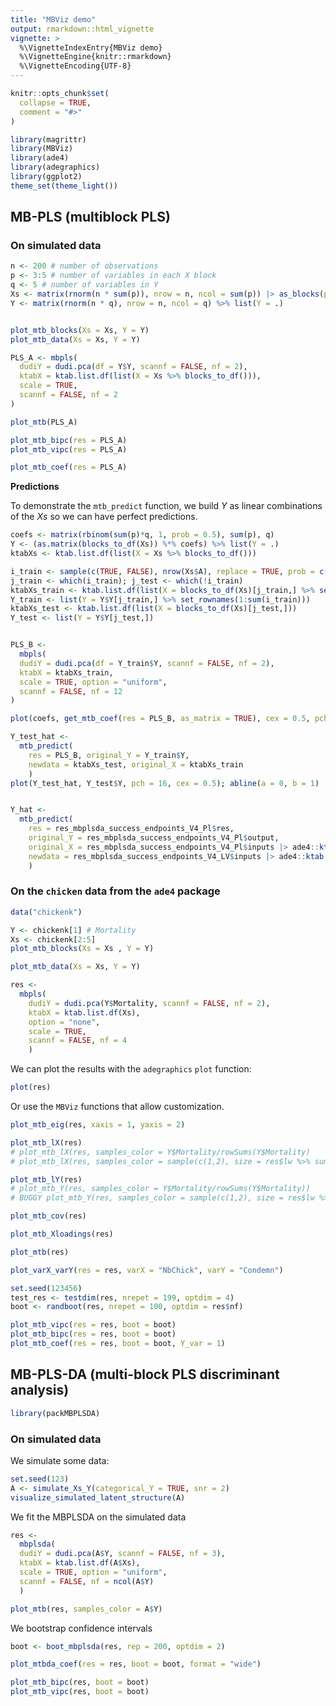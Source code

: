 ```yaml
---
title: "MBViz demo"
output: rmarkdown::html_vignette
vignette: >
  %\VignetteIndexEntry{MBViz demo}
  %\VignetteEngine{knitr::rmarkdown}
  %\VignetteEncoding{UTF-8}
---
```


```r
knitr::opts_chunk$set(
  collapse = TRUE,
  comment = "#>"
)
```

```r
library(magrittr)
library(MBViz)
library(ade4)
library(adegraphics)
library(ggplot2)
theme_set(theme_light())
```

## MB-PLS (multiblock PLS)
 
### On simulated data

```r

n <- 200 # number of observations
p <- 3:5 # number of variables in each X block
q <- 5 # number of variables in Y
Xs <- matrix(rnorm(n * sum(p)), nrow = n, ncol = sum(p)) |> as_blocks(p = p)
Y <- matrix(rnorm(n * q), nrow = n, ncol = q) %>% list(Y = .)


plot_mtb_blocks(Xs = Xs, Y = Y)
plot_mtb_data(Xs = Xs, Y = Y)

```


```r

PLS_A <- mbpls(
  dudiY = dudi.pca(df = Y$Y, scannf = FALSE, nf = 2),
  ktabX = ktab.list.df(list(X = Xs %>% blocks_to_df())),
  scale = TRUE,
  scannf = FALSE, nf = 2
)

plot_mtb(PLS_A)

```

```r

plot_mtb_bipc(res = PLS_A)
plot_mtb_vipc(res = PLS_A)


```



```r

plot_mtb_coef(res = PLS_A)

```



**Predictions**

To demonstrate the `mtb_predict` function, we build $Y$ as linear combinations of the $Xs$ so we can have perfect predictions.

```r

coefs <- matrix(rbinom(sum(p)*q, 1, prob = 0.5), sum(p), q)
Y <- (as.matrix(blocks_to_df(Xs)) %*% coefs) %>% list(Y = .)
ktabXs <- ktab.list.df(list(X = Xs %>% blocks_to_df()))

i_train <- sample(c(TRUE, FALSE), nrow(Xs$A), replace = TRUE, prob = c(0.8, 0.2))
j_train <- which(i_train); j_test <- which(!i_train)
ktabXs_train <- ktab.list.df(list(X = blocks_to_df(Xs)[j_train,] %>% set_rownames(1:sum(i_train))))
Y_train <- list(Y = Y$Y[j_train,] %>% set_rownames(1:sum(i_train)))
ktabXs_test <- ktab.list.df(list(X = blocks_to_df(Xs)[j_test,]))
Y_test <- list(Y = Y$Y[j_test,])


PLS_B <- 
  mbpls(
  dudiY = dudi.pca(df = Y_train$Y, scannf = FALSE, nf = 2),
  ktabX = ktabXs_train,
  scale = TRUE, option = "uniform",
  scannf = FALSE, nf = 12
)

plot(coefs, get_mtb_coef(res = PLS_B, as_matrix = TRUE), cex = 0.5, pch = 16); abline(a = 0, b = 1)

Y_test_hat <- 
  mtb_predict(
    res = PLS_B, original_Y = Y_train$Y, 
    newdata = ktabXs_test, original_X = ktabXs_train
    )
plot(Y_test_hat, Y_test$Y, pch = 16, cex = 0.5); abline(a = 0, b = 1)



```



```r

Y_hat <- 
  mtb_predict(
    res = res_mbplsda_success_endpoints_V4_Pl$res,
    original_Y = res_mbplsda_success_endpoints_V4_Pl$output,
    original_X = res_mbplsda_success_endpoints_V4_Pl$inputs |> ade4::ktab.list.df(),
    newdata = res_mbplsda_success_endpoints_V4_LV$inputs |> ade4::ktab.list.df()
    ) 

```





### On the `chicken` data from the `ade4` package

```r

data("chickenk")

```

```r
Y <- chickenk[1] # Mortality
Xs <- chickenk[2:5]
plot_mtb_blocks(Xs = Xs , Y = Y)
```

```r
plot_mtb_data(Xs = Xs, Y = Y)
```

```r

res <- 
  mbpls(
    dudiY = dudi.pca(Y$Mortality, scannf = FALSE, nf = 2),
    ktabX = ktab.list.df(Xs),
    option = "none",
    scale = TRUE,
    scannf = FALSE, nf = 4
    )

```


We can plot the results with the `adegraphics` `plot` function:

```r

plot(res)

```

Or use the `MBViz` functions that allow customization.

```r

plot_mtb_eig(res, xaxis = 1, yaxis = 2)

```

```r

plot_mtb_lX(res) 
# plot_mtb_lX(res, samples_color = Y$Mortality/rowSums(Y$Mortality)
# plot_mtb_lX(res, samples_color = sample(c(1,2), size = res$lw %>% sum(), replace = TRUE))

```

```r

plot_mtb_lY(res)
# plot_mtb_Y(res, samples_color = Y$Mortality/rowSums(Y$Mortality))
# BUGGY plot_mtb_Y(res, samples_color = sample(c(1,2), size = res$lw %>% sum(), replace = TRUE))

```

```r

plot_mtb_cov(res)

```


```r

plot_mtb_Xloadings(res)

```

```r

plot_mtb(res)

```


```r

plot_varX_varY(res = res, varX = "NbChick", varY = "Condemn")

```





```r


set.seed(123456)
test_res <- testdim(res, nrepet = 199, optdim = 4)
boot <- randboot(res, nrepet = 100, optdim = res$nf)


```

```r

plot_mtb_vipc(res = res, boot = boot)
plot_mtb_bipc(res = res, boot = boot)
plot_mtb_coef(res = res, boot = boot, Y_var = 1)

```


## MB-PLS-DA (multi-block PLS discriminant analysis)


```r

library(packMBPLSDA)

```

### On simulated data

We simulate some data:

```r

set.seed(123)
A <- simulate_Xs_Y(categorical_Y = TRUE, snr = 2)
visualize_simulated_latent_structure(A)

```

We fit the MBPLSDA on the simulated data

```r

res <- 
  mbplsda(
  dudiY = dudi.pca(A$Y, scannf = FALSE, nf = 3), 
  ktabX = ktab.list.df(A$Xs),
  scale = TRUE, option = "uniform", 
  scannf = FALSE, nf = ncol(A$Y)
  )

```


```r

plot_mtb(res, samples_color = A$Y)

```



We bootstrap confidence intervals

```r
boot <- boot_mbplsda(res, rep = 200, optdim = 2)
```



```r

plot_mtbda_coef(res = res, boot = boot, format = "wide")

```


```r

plot_mtb_bipc(res, boot = boot)
plot_mtb_vipc(res, boot = boot)

```

